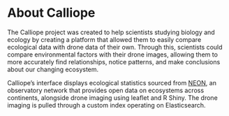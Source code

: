 # About Calliope

The Calliope project was created to help scientists studying biology and ecology by creating a platform that allowed them to easily compare ecological data with drone data of their own. Through this, scientists could compare environmental factors with their drone images, allowing them to more accurately find relationships, notice patterns, and make conclusions about our changing ecosystem.

Calliope's interface displays ecological statistics sourced from [NEON](https://www.neonscience.org/), an observatory network that provides open data on ecosystems across continents, alongside drone imaging using leaflet and R Shiny. The drone imaging is pulled through a custom index operating on Elasticsearch.
